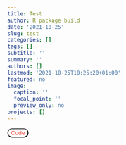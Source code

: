 ```yaml
---
title: Test
author: R package build
date: '2021-10-25'
slug: test
categories: []
tags: []
subtitle: ''
summary: ''
authors: []
lastmod: '2021-10-25T10:25:20+01:00'
featured: no
image:
  caption: ''
  focal_point: ''
  preview_only: no
projects: []
---
```

<style>
button{
    background-color: white;
    color: #f44336;
    border-radius:12px;
    outline: 0;
    transition-duration: 0.4s;
}

button:hover{
background-color: #f44336;
color: white;
}
</style>

<button>Code</button>
